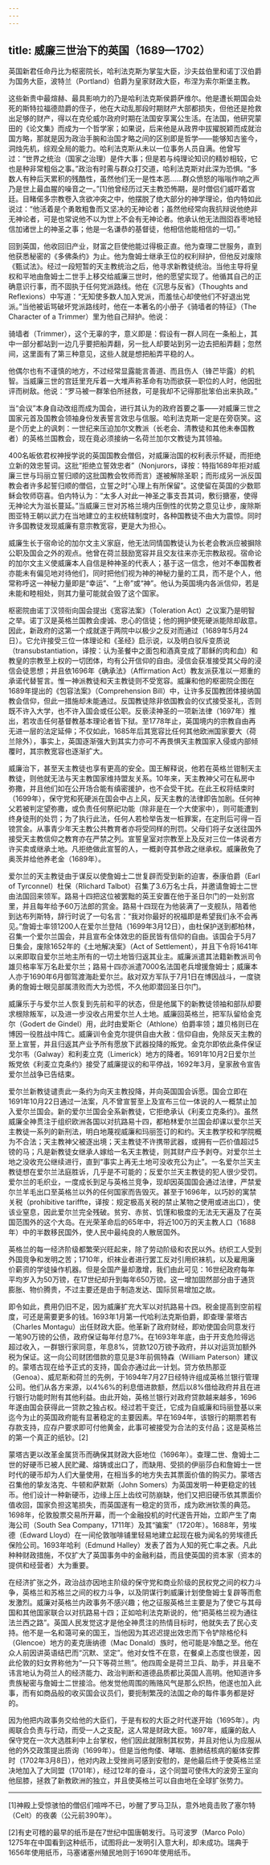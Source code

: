 ```yaml
---
---
---
```

title: 威廉三世治下的英国（1689—1702）
---




英国新君任命丹比为枢密院长，哈利法克斯为掌玺大臣，沙夫兹伯里和诺丁汉伯爵为国务大臣，波特兰（Portland）伯爵为皇家财政大臣，布涅为索尔斯堡主教。

这些新贵中最煊赫、最具影响力的乃是哈利法克斯侯爵萨维尔。他是遭长期国会处死的斯特拉福德勋爵的侄子，他在大动乱那段时期财产大部都损失，但他还是抢救出足够的财产，得以在克伦威尔政府时期在法国安享寓公生活。在法国，他研究蒙田的《论文集》而成为一个哲学家；如果说，后来他是从政界中拔擢脱颖而成就治国方略，那就是因为政治手腕和治国才略之间的区别即是哲学——能够知古鉴今，洞烛先机，综观全局的能力。哈利法克斯从未以一位事务人员自满。他曾写过：“世界之统治（国家之治理）是件大事；但是若与纯理论知识的精妙相较，它也是种非常粗俗之事。”政治有时需与群众打交道，哈利法克斯对此深为恐惧。“多数人有种后天累积的残酷性，虽然他们无一是性本恶……群众愤怒的嗡嗡作响之声乃是世上最血腥的噪音之一。”[1]他曾经历过天主教恐怖期，是时僧侣们威吓着宫廷。目睹偌多宗教卷入贪欲冲突之中，他摆脱了绝大部分的神学理论，伯内特如此说过：“他活着是个勇敢粗鲁而又坚决的无神论者；虽然他经常向我抗辩说他绝非无神论者，可是也常说他不以为世上不会有无神论者。他承认他无法囫囵吞枣地轻信加诸世上的神圣之事；他是一名谦恭的基督徒，他相信他能相信的一切。”

回到英国，他收回旧产业，财富之巨使他能过得极正直。他为查理二世服务，直到他获悉秘密的《多佛条约》为止。他为詹姆士继承王位的权利辩护，但他反对废除《甄试法》。经过一段短暂的天主教统治之后，他寻求新教徒统治。当他主导将皇权和平地由詹姆士二世手上移交给威廉三世时，他的愿望实现了。他循其自己的正确意识行事，而不固执于任何党派路线。他在《沉思与反省》（Thoughts and Reflexions）中写道：“无知使多数人加入党派，而羞怯心却使他们不好退出党派。”当他被诟骂破坏党派路线时，他在一本著名的小册子《骑墙者的特征》（The Character of a Trimmer）里为他自己辩护。他说：

骑墙者（Trimmer），这个无辜的字，意义即是：假设有一群人同在一条船上，其中一部分都站到一边几乎要把船弄翻，另一批人却要站到另一边去把船弄翻；忽然间，这里面有了第三种意见，这些人就是想把船弄平稳的人。



他偶尔也有不谨慎的地方，不过经常显露能言善道、而且伤人（锋芒毕露）的机智。当威廉三世的宫廷里充斥着一大堆声称革命有功而欲获一职位的人时，他因批评而树敌。他说：“罗马被一群笨伯所拯救，可是我却不记得那批笨伯出来执政。”

当“会议”本身自动改组而成为国会，进行其认为的政府首要之事——对威廉三世之国家元首及国教会领袖身份发表誓言效忠与信服。哈利法克斯一定是在旁窃笑。这是个历史上的讽刺：一世纪来压迫加尔文教派（长老会、清教徒和其他未奉国教者）的英格兰国教会，现在竟必须接纳一名荷兰加尔文教徒为其领袖。

400名皈依君权神授学说的英国国教会僧侣，对威廉治国的权利表示怀疑，而拒绝立新的效忠誓词。这批“拒绝立誓效忠者”（Nonjurors，译按：特指1689年拒对威廉三世与玛丽立誓归顺的这批国教会牧师而言）遂被解除圣职；而形成另一派反国教会者许多起誓归顺的僧侣，立誓之时“心理上有所保留”。这使留在英国的少数耶稣会牧师窃喜。伯内特认为：“太多人对此一神圣之事支吾其词，敷衍搪塞，使得无神论大为滋长蔓延。”当威廉三世对苏格兰境内压倒性的优势之意见让步，废除斯图亚特王朝以武力在当地建立的主权统辖制度时，各种国教徒不由大为震惊。同时许多国教徒发现威廉有意宗教宽容，更是大为担心。

威廉生长于宿命论的加尔文主义家庭，他无法同情国教徒认为长老会教派应被摒除公职及国会之外的观点。他曾在荷兰鼓励宽容并且交友往来亦无宗教敌视。宿命论的加尔文主义使威廉本人自信是种神圣的代表人；基于这一信念，他对不奉国教者亦能未有偏见地对待他们，同时把他们视为神的神秘力量的工具，而不是个人，他常称呼这一神秘力量即是“幸运”、“上帝”或“神”。他认为英国境内各派信仰，若是未能和睦相处，则其力量可能就会毁了这个国家。

枢密院由诺丁汉领衔向国会提出《宽容法案》（Toleration Act）之议案乃是明智之举。诺丁汉是英格兰国教会虔诚、忠心的信徒；他的拥护使死硬派能除却敌意。因此，新政府的这第一个成就遂于两院中以极少之反对而通过（1689年5月24日）。它允许接受三位一体理论和《圣经》启示说，以及明白驳斥变质说（transubstantiation，译按：认为圣餐中之面包和酒真变成了耶稣的肉和血）和教皇的宗教至上权的一切团体，均有公开信仰的自由。浸信会获准接受其父母的浸信会徒思想；并且依1696年《确承法》（Affirmation Act）教友派获准以一郑重的承诺代替誓言。惟一神派教徒和天主教徒则不受宽容。威廉和他的枢密院企图在1689年提出的《包容法案》（Comprehension Bill）中，让许多反国教团体接纳国教会信仰，但此一措施却未能通过。反国教徒除非依国教会的仪式接受圣礼，否则既不许入大学，也不许入国会或任公职。反亵渎神圣的一项新法律（1697年）推出，若攻击任何基督教基本理论者皆下狱。至1778年止，英国境内的宗教自由再无进一层的法定延伸；不仅如此，1685年后其宽容比任何其他欧洲国家要大（荷兰除外），事实上，英国逐渐强大到其实力亦可不再畏惧天主教国家入侵或内部倾覆时，其宗教宽容也逐渐扩大。

威廉治下，甚至天主教徒也享有更高的安全。国王解释说，他若在英格兰钳制天主教徒，则他就无法与天主教国家维持盟友关系。10年来，天主教神父可在私房中弥撒，并且他们如在公开场合能有缜密援护，也不会受干扰。在此王权将结束时（1699年），保守党和死硬派在国会中占上风，反天主教的法律即告加剧。任何神父若被判定望弥撒，或负责任何祭祀功能（除非是在一个大使家中），则可能遭到终身徒刑的处罚；为了执行此法，任何人若检举告发一桩罪案，在定刑后可得一百镑赏金。从事青少年天主教公共教育者亦将受同样的刑罚。父母们将子女送往国外接受天主教信仰之教育亦在严禁之列。宣誓皇室对宗教至上及反对三位一体说者方许买卖或继承土地。凡拒绝做此宣誓的人，一概剥夺其参政之继承权。威廉赦免了奥茨并给他养老金（1689年）。

爱尔兰的天主教徒由于谋反以使詹姆士二世复辟而受到新的迫害，泰康伯爵（Earl of Tyrconnel）杜保（Rlichard Talbot）召集了3.6万名士兵，并邀请詹姆士二世由法国回来领军。路易十四把这位被罢黜的英王安置在他于圣日尔门的一处别宫里，并且每年给予60万法郎的赏金。路易十四现在为他装满了一支舰队，陪着他到达布列斯特，辞行时说了一句名言：“我对你最好的祝福即是希望我们永不会再见。”詹姆士率领1200人在爱尔兰登陆（1699年3月12日），由杜保护送到都柏林，召集一个爱尔兰国会，并且宣布全体效忠的臣民皆有信仰的自由。该国会于5月7日集会，废除1652年的《土地解决案》（Act of Settlement），并且下令将1641年以来即取自爱尔兰地主所有的一切土地皆归返其业主。威廉派遣其法籍新教派司令雄贝格率军万名赴爱尔兰；路易十四亦派遣7000名法国老兵增援詹姆士；威廉本人亦于1690年6月御驾渡海赴爱尔兰。敌对双方军队于7月1日在博因战斗，一度骁勇的詹姆士眼见部属溃败而大为恐慌，不久他即潜回圣日尔门。

威廉乐于与爱尔兰人恢复到先前和平的状态，但是他属下的新教徒领袖和部队却要求根除叛军，以及进一步没收占用爱尔兰人土地。威廉回英格兰，把军队留给金克尔（Godert de Gindel）用，此时由爱斯仑（Athlone）伯爵率领；雄贝格则已在博因一役胜战中阵亡。威廉训令金克尔提供自由大赦：信仰自由，免除反天主教的至上宣誓，并且归返其产业予所有愿放下武器投降的叛党。金克尔即依此条件保证戈尔韦（Galway）和利麦立克（Limerick）地方的降者。1691年10月2日爱尔兰叛党依《利麦立克条约》接受了威廉提议的和平停战，1692年3月，皇家赦令宣告爱尔兰战争已告结束。

爱尔兰新教徒谴责此一条约为向天主教投降，并向英国国会诉愿。国会立即在1691年10月22日通过一法案，凡不曾宣誓至上及宣布三位一体说的人一概禁止加入爱尔兰国会。新的爱尔兰国会全系新教徒，它拒绝承认《利麦立克条约》。虽然威廉全神贯注于组织欧洲各国以对抗路易十四，都柏林爱尔兰国会却课以爱尔兰天主教徒一系列的新刑法，明白地蔑视威廉和玛丽签订的和约。天主教学校和学院概为不合法；天主教神父被逐出境；天主教徒不许携带武器，或拥有一匹价值超过5镑的马；凡是新教徒女继承人嫁给一名天主教徒，则其财产应予剥夺。对爱尔兰土地之没收充公继续进行，直到“事实上再无土地可没收充公为止”。一名爱尔兰天主教徒想在爱尔兰法庭胜诉，几乎是不可能的；反爱尔兰天主教徒的犯人很少受罚。爱尔兰的毛织业，一度成长到足与英格兰竞争，现却因英国国会通过法律，严禁爱尔兰羊毛出口至英格兰以外的任何国家而告毁灭。甚至于1696年，以巧妙的寓禁关税（prohibitive tariffte，译按：规定极高关税的禁止某物之使用或进出口），使该业窒息，因此爱尔兰完全残破。贫穷、赤贫、饥馑和极度的无法无天遍及了在英国范围外的这个大岛。在光荣革命后的65年中，将近100万的天主教人口（1688年）中的半数移民国外，使人民中最纯良的人散居国外。

英格兰的每一经济阶级都繁荣兴旺起来，除了劳动阶级和农民以外。纺织工人受到外国竞争和发明之苦；1710年，织袜业者进行罢工反对引用织袜机，以及雇用廉价薪资的学徒操作机器。但是全国产量却激增，我们由此可见：16世纪政府每年平均岁入为50万镑，在17世纪却升到每年650万镑。这一增加固然部分由于通货膨胀、物价腾贵，不过主要还是由于制造发达、国际贸易增加之故。

即令如此，费用仍旧不足，因为威廉扩充大军以对抗路易十四。税金提高到空前程度，可还是需要更多的钱。1693年1月第一代哈利法克斯伯爵，即查理·蒙塔古（Charles Montagu）出任财政大臣。他革新了政府财经，即劝使国会同意发行一笔90万镑的公债，政府保证每年付息7%。在1693年年底，由于开支危险得远超过收入，一群银行家同意，年息8%，贷款120万镑予政府，并以对运货加额外税为保证。这一向公司财团借款的意见是3年前佩特森（William Paterson）建议的。蒙塔古现在给予正式的支持，国会亦通过此一计划。贷方依热那亚（Genoa）、威尼斯和荷兰的先例，于1694年7月27日经特许组成英格兰银行管理公司。他们从各方来源，以4%6%的利息借进款额，然后以8%借给政府并且在进行银行功能时附有其他利益。由此开始，英格兰银行对政府贷款越来越多，1696年遂由国会获得此一贷款之独占权。经过若干变迁，它成为自威廉和玛丽登基以来迄今为止的英国政府能有显著稳定的主要因素。早在1694年，该银行的期票若有存款支持，应存户要求即可付他黄金，此事可被接受为合法的支付品；这是英格兰的第一个真正的纸钞。[2]

蒙塔古更以改革金属货币而确保其财政大臣地位（1696年）。查理二世、詹姆士二世的好硬币已被人民贮藏、熔铸或出口了，而缺用、受损的伊丽莎白和詹姆士一世时代的硬币却为人们大量使用，在相当多的地方失去其票面价值的购买力。蒙塔古召集他的挚友洛克、牛顿和萨默斯（John Somers）为英国发明一种更稳定的钱币。他们设计一种新硬币，边缘上压上齿纹可防崩缺，他们又把旧硬币依其票面价值收回，国家负担这笔损失，而英国遂有一稳定的货币，成为欧洲钦羡的典范。1698年，伦敦股票交易所开幕，而一个金融投机的时代遂告开始，立即产生了南海公司（South Sea Company，1711年）及其“骗案”（1720年）。1688年，劳埃德（Edward Lloyd）在一间伦敦咖啡铺里轻易地建立起现在极为闻名的劳埃德氏保险公司。1693年哈利（Edmund Halley）发表了首为人知的死亡率之表。凡此种种财政措施，不仅扩大了英国事务中的金融利益，而且使英国的资本家（资本的提供和经营者）大为重要。

在经济扩张之外，政治战亦因地主阶级的保守党和商业阶级的民权党之间的权力斗争，英格兰和苏格兰之间的权力斗争，以及阴谋行刺威廉计划使詹姆士复辟等而愈发激烈。威廉对英格兰内政事务不感兴趣；他之征服英格兰主要是为了使它与其母国和其他国家联合以对抗路易十四；正如哈利法克斯说的，他“把英格兰视为通往法兰西之路”。英国人民发觉这才是他全神贯注的热情目标时，他就失去了民心支持。他不是一名和蔼可亲的国王，当他因为其迟迟提出效忠而下令铲除格伦科（Glencoe）地方的麦克唐纳德（Mac Donald）族时，他可能是冷酷之至。他在众人前因讲英语结巴而“沉默、坚定”。他对女性不在意，在餐桌上态度也很差，因此伦敦的妇女界称他为“一只下等荷兰熊”。他四周全是荷兰卫兵、助手，并且毫不讳言地认为荷兰人的经济能力、政治判断和道德品质都比英国人高明。他知道许多贵族秘密与詹姆士二世接洽。他发觉他周围的贿赂风气是那么炽热，他遂也加入此事，而有如商品般的收买国会议员们，要扼制繁茂的法国之命的每件事务都是好的。

因为他把内政事务交给他的大臣们，于是有权的大臣之时代遂开始（1695年）。内阁联合负责与行动，而受一人之支配，这人常是财政大臣。1697年，威廉的敌人保守党在一次大选胜利中上台掌权，他们因此就限制其权势，并且对他认为应服从他的外交政策提出质询（1699年）。但是当他佝偻、哮喘、患肺结核病的躯体安葬时（1702年3月8日），他对内政上受挫尚可感到安慰的，是他最后终于使英格兰坚决地加入了大同盟（1701年），经过12年的奋斗，这个同盟可使伟大的波旁王室向他屈膝，拯救了新教欧洲的独立，并且使英格兰可以自由地在全球扩张势力。



* * *



[1]神殿上受惊骇怕的僧侣们喧哗不已，吵醒了罗马卫队，意外地竟击败了塞尔特（Celt）的夜袭（公元前390年）。

[2]有史可稽的最早的纸币是在7世纪中国唐朝发行。马可波罗（Marco Polo）1275年在中国看到这种纸币，试图将此一发明引入意大利，却未成功。瑞典于1656年使用纸币，马塞诸塞州殖民地则于1690年使用纸币。